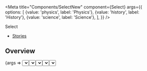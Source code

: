 
<Meta
  title="Components/SelectNew"
  component={Select}
  args={{
    options: [
      {value: 'physics', label: 'Physics'},
      {value: 'history', label: 'History'},
      {value: 'science', label: 'Science'},
    ],
  }}
/>

<PageHeader>Select</PageHeader>

- [Stories](#stories)

## Overview

<Canvas>
  <Story name="Default">{args => <Select {...args} />}</Story>
</Canvas>

<ArgsTable story="Default" />

## Stories

### With option select

<Canvas>
  <Story name="With option select">
    {args => {
      const [selectedOption, setSelectedOption] = React.useState(null);
      return (
        <Select
          {...args}
          selectedOption={selectedOption}
          onOptionChange={option => {
            setSelectedOption(option);
          }}
        />
      );
    }}
  </Story>
</Canvas>

### Controlled

<Canvas>
  <Story name="Controlled">
    {args => {
      const [selectedOption, setSelectedOption] = React.useState(null);
      const [expanded, setExpanded] = React.useState(false);
      return (
        <>
          <Button onClick={() => setExpanded(!expanded)} size="s">
            {expanded ? 'close' : 'open'}
          </Button>
          <Select
            {...args}
            selectedOption={selectedOption}
            expanded={expanded}
            onToggle={val => setExpanded(val)}
            onOptionChange={option => {
              setSelectedOption(option);
            }}
          />
        </>
      );
    }}
  </Story>
</Canvas>

### Default expanded

<Canvas>
  <Story name="Default expanded">
    {args => {
      return <Select {...args} defaultExpanded />;
    }}
  </Story>
</Canvas>

### With icons

<Canvas>
  <Story
    name="With icons"
    args={{
      withIcons: true,
      options: [
        {value: 'physics', label: 'Physics', iconName: 'physics'},
        {value: 'history', label: 'History', iconName: 'history'},
        {value: 'science', label: 'Science', iconName: 'science'},
      ],
    }}
  >
    {args => {
      const [selectedOption, setSelectedOption] = React.useState(null);
      return (
        <Select
          {...args}
          selectedOption={selectedOption}
          onOptionChange={option => {
            setSelectedOption(option);
          }}
        />
      );
    }}
  </Story>
</Canvas>
